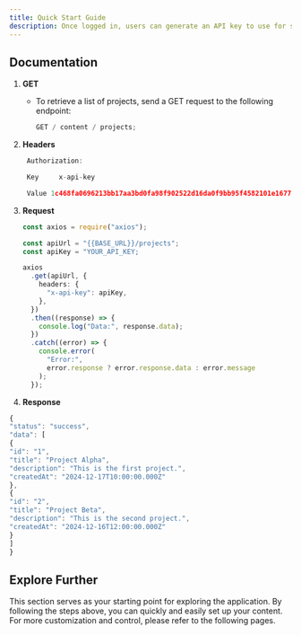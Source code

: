 ```yaml
---
title: Quick Start Guide
description: Once logged in, users can generate an API key to use for secure access to the API. Send a POST request to the following endpoint.
---
```


## Documentation

1. **GET**

   - To retrieve a list of projects, send a GET request to the following endpoint:

     ```typescript
     GET / content / projects;
     ```

2. **Headers**

   ```typescript
    Authorization:

    Key     x-api-key

    Value 1c468fa0696213bb17aa3bd0fa98f902522d16da0f9bb95f4582101e1677e74a
   ```

3. **Request**

   ```typescript
   const axios = require("axios");

   const apiUrl = "{{BASE_URL}}/projects";
   const apiKey = "YOUR_API_KEY;

   axios
     .get(apiUrl, {
       headers: {
         "x-api-key": apiKey,
       },
     })
     .then((response) => {
       console.log("Data:", response.data);
     })
     .catch((error) => {
       console.error(
         "Error:",
         error.response ? error.response.data : error.message
       );
     });
   ```

4. **Response**

```typescript
{
"status": "success",
"data": [
{
"id": "1",
"title": "Project Alpha",
"description": "This is the first project.",
"createdAt": "2024-12-17T10:00:00.000Z"
},
{
"id": "2",
"title": "Project Beta",
"description": "This is the second project.",
"createdAt": "2024-12-16T12:00:00.000Z"
}
]
}
```

## Explore Further

This section serves as your starting point for exploring the application. By following the steps above, you can quickly and easily set up your content. For more customization and control, please refer to the following pages.
